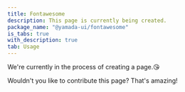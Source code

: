 ```yaml
---
title: Fontawesome
description: This page is currently being created.
package_name: "@yamada-ui/fontawesome"
is_tabs: true
with_description: true
tab: Usage
---
```


We're currently in the process of creating a page.😘

Wouldn't you like to contribute this page? That's amazing!
